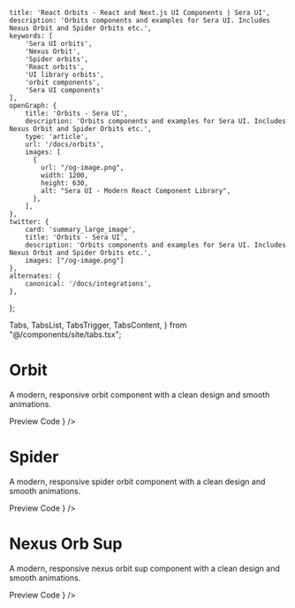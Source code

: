     title: 'React Orbits - React and Next.js UI Components | Sera UI',
    description: 'Orbits components and examples for Sera UI. Includes Nexus Orbit and Spider Orbits etc.',
    keywords: [
        'Sera UI orbits',
        'Nexus Orbit',
        'Spider orbits',
        'React orbits',
        'UI library orbits',
        'orbit components',
        'Sera UI components'
    ],
    openGraph: {
        title: 'Orbits - Sera UI',
        description: 'Orbits components and examples for Sera UI. Includes Nexus Orbit and Spider Orbits etc.',
        type: 'article',
        url: '/docs/orbits',
        images: [
          {
            url: "/og-image.png",
            width: 1200,
            height: 630,
            alt: "Sera UI - Modern React Component Library",
          },
        ],
    },
    twitter: {
        card: 'summary_large_image',
        title: 'Orbits - Sera UI',
        description: 'Orbits components and examples for Sera UI. Includes Nexus Orbit and Spider Orbits etc.',
        images: ["/og-image.png"]
    },
    alternates: {
        canonical: '/docs/integrations',
    },
};

  Tabs,
  TabsList,
  TabsTrigger,
  TabsContent,
} from "@/components/site/tabs.tsx";



# Orbit <AI dir="left"/>
A modern, responsive orbit component with a clean design and smooth animations.


<Tabs defaultValue="preview">
  <TabsList>
    <TabsTrigger value="preview">Preview</TabsTrigger>
    <TabsTrigger value="code">Code</TabsTrigger>
  </TabsList>
  <TabsContent value="preview">
    <ComponentRenderer component={<NexusOrb />} />
  </TabsContent>
  <TabsContent value="code">
    <CodeBlock filePath="src/app/docs/orbits/nexusorb.tsx" />
  </TabsContent>
</Tabs>


# Spider
A modern, responsive spider orbit component with a clean design and smooth animations.


<Tabs defaultValue="preview" className="">
  <TabsList>
    <TabsTrigger value="preview">Preview</TabsTrigger>
    <TabsTrigger value="code">Code</TabsTrigger>
  </TabsList>
  <TabsContent value="preview">
    <ComponentRenderer component={<Spider />} />
  </TabsContent>
  <TabsContent value="code">
    <CodeBlock filePath="src/app/docs/orbits/spider.tsx" />
  </TabsContent>
</Tabs>


# Nexus Orb Sup
A modern, responsive nexus orbit sup component with a clean design and smooth animations.


<Tabs defaultValue="preview">
  <TabsList>
    <TabsTrigger value="preview">Preview</TabsTrigger>
    <TabsTrigger value="code">Code</TabsTrigger>
  </TabsList>
  <TabsContent value="preview">
    <ComponentRenderer component={<NexusOrbSup />} />
  </TabsContent>
  <TabsContent value="code">
    <CodeBlock filePath="src/app/docs/orbits/nexusorbsup.tsx" />
  </TabsContent>
</Tabs>

